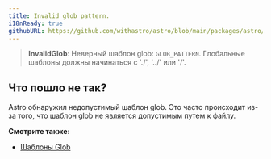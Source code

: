 ```yaml
---
title: Invalid glob pattern.
i18nReady: true
githubURL: https://github.com/withastro/astro/blob/main/packages/astro/src/core/errors/errors-data.ts
---
```


> **InvalidGlob**: Неверный шаблон glob: `GLOB_PATTERN`. Глобальные шаблоны должны начинаться с './', '../' или '/'.

## Что пошло не так?

Astro обнаружил недопустимый шаблон glob. Это часто происходит из-за того, что шаблон glob не является допустимым путем к файлу.

**Смотрите также:**

-  [Шаблоны Glob](/ru/guides/imports/#glob-patterns)

